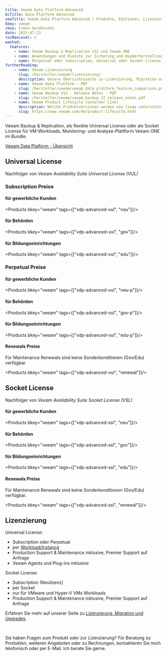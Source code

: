 ```yaml
---
title: Veeam Data Platform Advanced
bcTitle: Data Platform Advanced
seoTitle: Veeam Data Platform Advanced | Produkte, Editionen, Lizenzierung
bkey: veeam
ckey: timon-heidensohn
date: 2023-07-23
tocMaxLevel: 2
wanted:
  features:
    - name: Veeam Backup & Replication V12 und Veeam ONE
    - name: Anwendungen und Dienste zur Sicherung und Wiederherstellung aller Umgebungen (lokal, virtuell, Cloud).
    - name: Perpetual oder Subscription, Universal oder Socket License
furtherReading:
    - name: Veeam Lizenzierung
      slug: /hersteller/veeam/lizenzierung/
      description: Unsere Übersichtsseite zu Lizenzierung, Migration und Upgrades
    - name: Veeam Data Platform - PDF
      slug: /hersteller/veeam/veeam_data_platform_feature_comparison.pdf
    - name: Veeam Backup V12 - Release Notes - PDF
      slug: /hersteller/veeam/veeam_backup_12_release_notes.pdf
    - name: Veeam Product Lifecycle (externer Link)
      description: Welche Produktversionen werden wie lange unterstützt? Eine immer aktuelle Übersicht
      slug: https://www.veeam.com/de/product-lifecycle.html
---
```




<Intro>

  Veeam Backup & Replication, als flexible Universal License oder als Socket License für VM-Workloads.
  Monitoring- und Analyse-Plattform Veeam ONE im Bundle.

</Intro>

<TOC />


[Veeam Data Platform - Übersicht](/hersteller/veeam/#vergleich-veeam-data-platform-editionen)


## Universal License

Nachfolger von *Veeam Availability Suite Universal License (VUL)*


### Subscription Preise

#### für gewerbliche Kunden

<Products bkey="veeam" tags={["vdp-advanced-vul", "neu"]}/>

#### für Behörden

 <Products bkey="veeam" tags={["vdp-advanced-vul", "gov"]}/>

#### für Bildungseinrichtungen

 <Products bkey="veeam" tags={["vdp-advanced-vul", "edu"]}/>


### Perpetual Preise

#### für gewerbliche Kunden

<Products bkey="veeam" tags={["vdp-advanced-vul", "neu-p"]}/>

#### für Behörden

 <Products bkey="veeam" tags={["vdp-advanced-vul", "gov-p"]}/>

#### für Bildungseinrichtungen

 <Products bkey="veeam" tags={["vdp-advanced-vul", "edu-p"]}/>


#### Renewals Preise

 Für Maintenance Renewals sind keine Sonderkonditionen (Gov/Edu) verfügbar.

 <Products bkey="veeam" tags={["vdp-advanced-vul", "renewal"]}/>


## Socket License

Nachfolger von *Veeam Availability Suite Socket License (VSL)*


#### für gewerbliche Kunden

<Products bkey="veeam" tags={["vdp-advanced-ssl", "neu"]}/>


#### für Behörden


 <Products bkey="veeam" tags={["vdp-advanced-ssl", "gov"]}/>


#### für Bildungseinrichtungen


 <Products bkey="veeam" tags={["vdp-advanced-ssl", "edu"]}/>


#### Renewals Preise

 Für Maintenance Renewals sind keine Sonderkonditionen (Gov/Edu) verfügbar.


 <Products bkey="veeam" tags={["vdp-advanced-ssl", "renewal"]}/>



## Lizenzierung

<ArrowList>

Universal License:

- Subscription oder Perpetual
- per [Workload/Instance](/hersteller/veeam/lizenzierung/#tabelle-instances)
- Production Support & Maintenance inklusive, Premier Support auf Anfrage
- Veeam Agents und Plug-ins inklusive

Socket License:

- Subscription (Neulizenz)
- per Socket
- nur für VMware und Hyper-V VMs Workloads
- Production Support & Maintenance inklusive, Premier Support auf Anfrage

Erfahren Sie mehr auf unserer Seite zu [Lizenzierung, Migration und Upgrades](/hersteller/veeam/lizenzierung/).

</ArrowList>


<br />

<GetInTouch theme="light">

Sie haben Fragen zum Produkt oder zur Lizenzierung? Für Beratung zu Produkten, weiteren Angeboten oder zu Rechnungen, kontaktieren Sie mich telefonisch oder per E-Mail. Ich berate Sie gerne.

</GetInTouch>